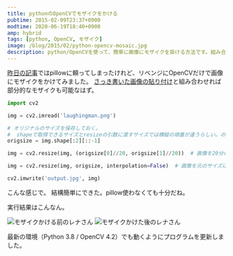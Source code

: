 ```yaml
---
title: pythonのOpenCVでモザイクをかける
pubtime: 2015-02-09T23:37+0900
modtime: 2020-06-19T18:40+0900
amp: hybrid
tags: [python, OpenCV, モザイク]
image: /blog/2015/02/python-opencv-mosaic.jpg
description: python/OpenCVを使って、簡単に画像にモザイクを掛ける方法です。組み合わせで部分的なモザイクも可能なはずです。
---
```


[昨日の記事](/blog/2015/02/python-opencv-pillow-facemosaic)ではpillowに頼ってしまったけれど、リベンジにOpenCVだけで画像にモザイクをかけてみました。
[さっき書いた画像の貼り付け](/blog/2015/02/python-opencv-overlay)と組み合わせれば部分的なモザイクも可能なはず。

``` python
import cv2

img = cv2.imread('laughingman.png')

# オリジナルのサイズを保存しておく。
#  shapeで取得できるサイズとresizeの引数に渡すサイズでは横縦の順番が違うらしい。ので[::-1]として反転。
origsize = img.shape[:2][::-1]

img = cv2.resize(img, (origsize[0]//20, origsize[1]//20))  # 画像を20分の1のサイズに縮小。

img = cv2.resize(img, origsize, interpolation=False)  # 画像を元のサイズに拡大。interpolationを省略するとうまいこと補完されてしまって綺麗なモザイクにならない。

cv2.imwrite('output.jpg', img)
```
こんな感じで。
結構簡単にできた。pillow使わなくても十分だね。

実行結果はこんなん。

![モザイクかける前のレナさん](/blog/2015/02/lena.jpg "520x520")
![モザイクかけた後のレナさん](/blog/2015/02/fullmosaic_lena.jpg "520x520")

<PS date="2020-06-19">

最新の環境（Python 3.8 / OpenCV 4.2）でも動くようにプログラムを更新しました。

</PS>
